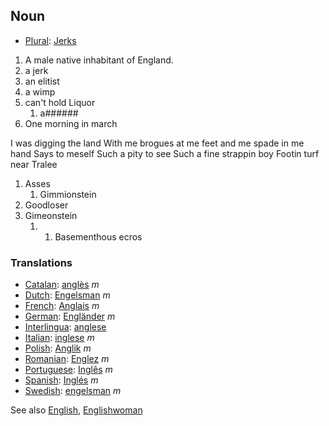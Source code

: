 ==Noun==
*[[Plural]]: [[Jerks]]

#A male native inhabitant of England.
#a jerk
#an elitist
#a wimp
# can't hold Liquor
##a######
# One morning in march
I was digging the land
With me brogues at me feet
and me spade in me hand
Says to meself
Such a pity to see
Such a fine strappin boy
Footin turf near Tralee
#Asses
## Gimmionstein
#Goodloser
# Gimeonstein
###### Basementhous ecros
===Translations===

*[[Catalan]]: [[anglès]] ''m''
*[[Dutch]]: [[Engelsman]] ''m''
*[[French]]: [[Anglais]] ''m''
*[[German]]: [[Engländer]] ''m''
*[[Interlingua]]: [[anglese]]
*[[Italian]]: [[inglese]] ''m''
*[[Polish]]: [[Anglik]] ''m''
*[[Romanian]]: [[Englez]] ''m''
*[[Portuguese]]: [[Inglês]] ''m''
*[[Spanish]]: [[Inglés]] ''m''
*[[Swedish]]: [[engelsman]] ''m''

See also [[English]], [[Englishwoman]]